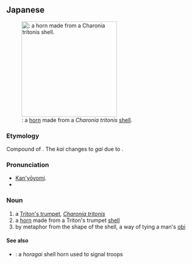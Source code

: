 ==Japanese==
{{wikipedia|lang=ja}}
{{ja-kanjitab|法|螺|貝}}
{{wikipedia|Charonia tritonis}}
{{wikipedia|Horagai}}
[[File:Horagai_conch_horn.JPG|thumb|250px|{{lang|ja|法螺貝}}: a [[horn]] made from a ''Charonia tritonis'' [[shell]].]]

===Etymology===
Compound of {{compound|lang=ja|sort=ほらがい|法螺|tr1=hora|t1=boasting, bragging|貝|tr2=kai|t2=shell, shellfish}}. The ''kai'' changes to ''gai'' due to {{rendaku|ほらがい}}.

===Pronunciation===
* [[慣用読み|Kan'yōyomi]].
* {{IPA|lang=ja|/ho.ra.ɡa.i/|[ho̞ɽäɡäi]|[ho̞ɽäŋäi]}}

===Noun===
{{ja-noun|ほらがい|ホラガイ}}

# a [[Triton's trumpet]], ''[[Charonia tritonis]]''
# a [[horn]] made from a Triton's trumpet [[shell]]
# by metaphor from the shape of the shell, a way of tying a man's [[obi]]

====See also====
* {{ja-r|陣貝|じんがい}}: a ''horagai'' shell horn used to signal troops